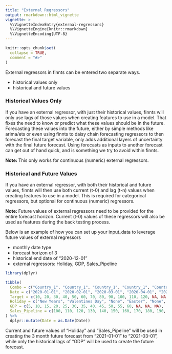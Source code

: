---
title: "External Regressors"
output: rmarkdown::html_vignette
vignette: >
  %\VignetteIndexEntry{external-regressors}
  %\VignetteEngine{knitr::rmarkdown}
  %\VignetteEncoding{UTF-8}
---

```{r, include = FALSE}
knitr::opts_chunk$set(
  collapse = TRUE,
  comment = "#>"
)
```

External regressors in finnts can be entered two separate ways. 

- historical values only
- historical and future values

### Historical Values Only

If you have an external regressor, with just their historical values, finnts will only use lags of those values when creating features to use in a model. That fixes the need to know or predict what these values should be in the future. Forecasting these values into the future, either by simple methods like arima/ets or even using finnts to daisy chain forecasting regressors to then forecast the final target variable, only adds additional layers of uncertainty with the final future forecast. Using forecasts as inputs to another forecast can get out of hand quick, and is something we try to avoid within finnts. 

**Note: ** This only works for continuous (numeric) external regressors. 

### Historical and Future Values

If you have an external regressor, with both their historical and future values, finnts will then use both current (t-0) and lag (t-n) values when creating features to use in a model. This is required for categorical regressors, but optional for continuous (numeric) regressors. 

**Note: ** Future values of external regressors need to be provided for the entire forecast horizon. Current (t-0) values of these regressors will also be used as features during the back testing process. 

Below is an example of how you can set up your input_data to leverage future values of external regressors

- monthly date type
- forecast horizon of 3
- historical end date of "2020-12-01"
- external regressors: Holiday, GDP, Sales_Pipeline

```{r, echo = FALSE, message = FALSE}
library(dplyr)

tibble(
  Combo = c("Country_1", "Country_1", "Country_1", "Country_1", "Country_1", "Country_1", "Country_1", "Country_1", "Country_1", "Country_1", "Country_1", "Country_1", "Country_1", "Country_1", "Country_1"), 
  Date = c("2020-01-01", "2020-02-01", "2020-03-01", "2020-04-01", "2020-05-01", "2020-06-01", "2020-07-01", "2020-08-01", "2020-09-01", "2020-10-01", "2020-11-01", "2020-12-01", "2021-01-01", "2021-02-01", "2021-03-01"), 
  Target = c(10, 20, 30, 40, 50, 60, 70, 80, 90, 100, 110, 120, NA, NA, NA), 
  Holiday = c("New Years", "Valentines Day", "None", "Easter", "None", "None", "4th of July", "None", "Labor Day", "Halloween", "Thanksgiving", "Christmas", "New Years", "Valentines Day", "None"), 
  GDP = c(5, 10, 15, 20, 25, 30, 35, 40, 45, 50, 55, 60, NA, NA, NA), 
  Sales_Pipeline = c(100, 110, 120, 130, 140, 150, 160, 170, 180, 190, 200, 210, 220, 230, 240)
) %>%
  dplyr::mutate(Date = as.Date(Date))
```

Current and future values of "Holiday" and "Sales_Pipeline" will be used in creating the 3 month future forecast from "2021-01-01" to "2021-03-01", while only the historical lags of "GDP" will be used to create the future forecast.
